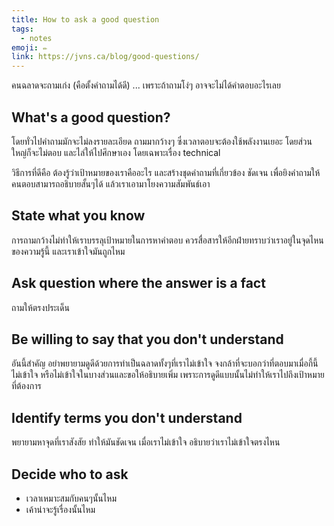 ```yaml
---
title: How to ask a good question
tags:
  - notes
emoji: ✏️
link: https://jvns.ca/blog/good-questions/
---
```


คนฉลาดจะถามเก่ง (คือตั้งคำถามได้ดี) ...​ เพราะถ้าถามโง่ๆ อาจจะไม่ได้คำตอบอะไรเลย

## What's a good question?

โดยทั่วไปคำถามมักจะไม่ลงรายละเอียด ถามมากว้างๆ ซึ่งเวลาตอบจะต้องใช้พลังงานเยอะ โดยส่วนใหญ่ก็จะไม่ตอบ และไล่ให้ไปศึกษาเอง โดยเฉพาะเรื่อง technical

วิธีการที่ดีคือ ต้องรู้ว่าเป้าหมายของเราคืออะไร และสร้างชุดคำถามที่เกี่ยวข้อง ชัดเจน เพื่อยิงคำถามให้คนตอบสามารถอธิบายสั้นๆได้ แล้วเราเอามาโยงความสัมพันธ์เอา

## State what you know

การถามกว้างไม่ทำให้เราบรรลุเป้าหมายในการหาคำตอบ ควรสื่อสารให้อีกฝ่ายทราบว่าเราอยู่ในจุดไหนของความรู้นี้ และเราเข้าใจมันถูกไหม

## Ask question where the answer is a fact

ถามให้ตรงประเด็น

## Be willing to say that you don't understand

อันนี้สำคัญ อย่าพยายามดูดีด้วยการทำเป็นฉลาดทั้งๆที่เราไม่เข้าใจ
จงกล้าที่จะบอกว่าที่ตอบมาเมื่อกี้นี้ไม่เข้าใจ หรือไม่เข้าใจในบางส่วนและขอให้อธิบายเพิ่ม
เพราะการดูดีแบบนั้นไม่ทำให้เราไปถึงเป้าหมายที่ต้องการ

## Identify terms you don't understand

พยายามหาจุดที่เราสังสัย ทำให้มันชัดเจน เมื่อเราไม่เข้าใจ อธิบายว่าเราไม่เข้าใจตรงไหน

## Decide who to ask

- เวลาเหมาะสมกับคนๆนั้นไหม
- เค้าน่าจะรู้เรื่องนั้นไหม

